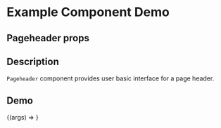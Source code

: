 
<Meta title="Example/Pageheader" component={Pageheader} />

# Example Component Demo

## Pageheader props
<Props of={Pageheader} />

## Description

`Pageheader` component provides user basic interface for a page header.

## Demo

<Canvas>
  <Story name="Example Pageheader">
    {(args) => <Pageheader {...args} />}
  </Story>
</Canvas>
